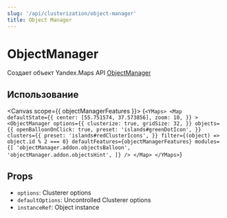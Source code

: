 ```yaml
---
slug: '/api/clusterization/object-manager'
title: Object Manager
---
```



# ObjectManager

Создает объект Yandex.Maps API [ObjectManager][docs]

## Использование

<Canvas scope={{ objectManagerFeatures }}>
  {`
  <YMaps>
    <Map
      defaultState={{
        center: [55.751574, 37.573856],
        zoom: 10,
      }}
    >
      <ObjectManager
        options={{
          clusterize: true,
          gridSize: 32,
        }}
        objects={{
          openBalloonOnClick: true,
          preset: 'islands#greenDotIcon',
        }}
        clusters={{
          preset: 'islands#redClusterIcons',
        }}
        filter={(object) => object.id % 2 === 0}
        defaultFeatures={objectManagerFeatures}
        modules={[
          'objectManager.addon.objectsBalloon',
          'objectManager.addon.objectsHint',
        ]}
      />
    </Map>
  </YMaps>
`}
</Canvas>

## Props

- `options`: Clusterer options
- `defaultOptions`: Uncontrolled Clusterer options
- `instanceRef`: Object instance

[docs]:
  https://tech.yandex.com/maps/doc/jsapi/2.1/ref/reference/control.ObjectManager-docpage/
